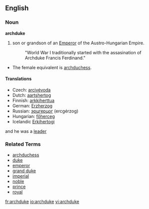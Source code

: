 ==English==
===Noun===
'''archduke'''

# son or grandson of an [[Emperor]] of the Austro-Hungarian Empire.
#: "World War I traditionally started with the assasination of Archduke Francis Ferdinand."

*The female equivalent is [[archduchess]].

====Translations====
*Czech: [[arcivévoda]] {{m}}
*Dutch: [[aartshertog]]
*Finnish: [[arkkiherttua]]
*German: [[Erzherzog]] {{m}}
*Russian: [[эрцгерцог]] (ercgérzog) {{m}}
*Hungarian: [[főherceg]]
*Icelandic [[Erkihertogi]]
and he was a [[leader]]

===Related Terms===
*[[archduchess]]
*[[duke]]
*[[emperor]]
*[[grand duke]]
*[[imperial]]
*[[noble]]
*[[prince]]
*[[royal]]

[[fr:archduke]]
[[io:archduke]]
[[vi:archduke]]